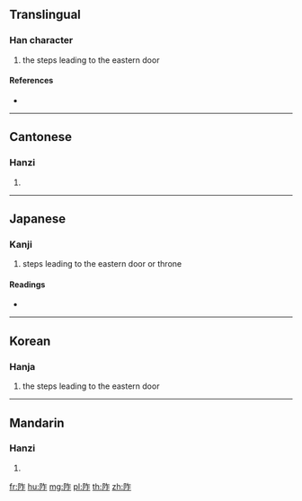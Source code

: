 {{character info/new}}
==Translingual==

===Han character===
{{Han char|rn=170|rad=阜|as=05|sn=8|four=78211|canj=NLOS}}

# the steps leading to the eastern door

====References====
* {{Han ref|kx=1348.010|dkj=41594|dj=1849.130|hdz=64121.060|uh=963C|ud=38460|bh=CDDA|bd=52698}}

----

==Cantonese==

===Hanzi===
{{yue-hanzi|jyut=|y=jou6}}

# {{defn|lang=yue|sort=阜05}}

----

==Japanese==

===Kanji===
{{ja-kanji|grade=|rs=阜05}}

# steps leading to the eastern door or throne

====Readings====
* {{ja-readings|on=[[そ]] (so), [[ぞ]] (zo), [[さく]] (saku), [[ざく]] (zaku)|kun=[[きざはし]] (kizahashi)|nanori=}}

----

==Korean==

===Hanja===
{{ko-hanja|hangeul=조|eumhun=|rv=jo|mr=cho|y=co}}

# the steps leading to the eastern door

----

==Mandarin==

===Hanzi===
{{cmn-hanzi|pin=[[yán]] ([[yan2]]), [[zuò]] ([[zuo4]])|wg=yen<sup>2</sup>, tso<sup>4</sup>}}

# {{defn|lang=cmn|sort=阜05}}

[[fr:阼]]
[[hu:阼]]
[[mg:阼]]
[[pl:阼]]
[[th:阼]]
[[zh:阼]]